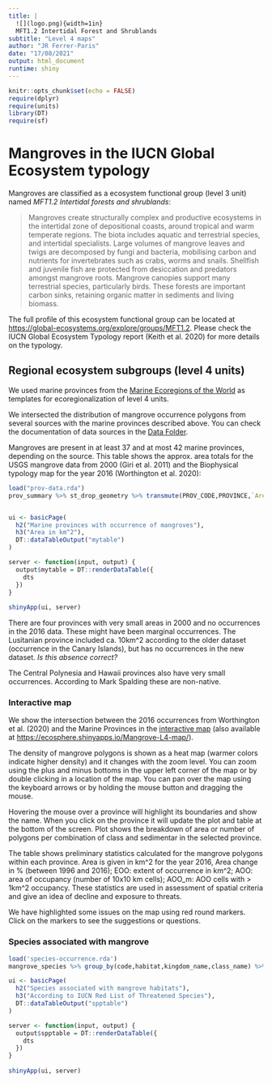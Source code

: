 ```yaml
---
title: |
  ![](logo.png){width=1in}
  MFT1.2 Intertidal Forest and Shrublands
subtitle: "Level 4 maps"
author: "JR Ferrer-Paris"
date: "17/08/2021"
output: html_document
runtime: shiny
---
```


```r
knitr::opts_chunk$set(echo = FALSE)
require(dplyr)
require(units)
library(DT)
require(sf)
```

# Mangroves in the IUCN Global Ecosystem typology

Mangroves are classified as a ecosystem functional group (level 3 unit) named *MFT1.2 Intertidal forests and shrublands*:

> Mangroves create structurally complex and productive ecosystems in the intertidal zone of depositional coasts, around tropical and warm temperate regions. The biota includes aquatic and terrestrial species, and intertidal specialists. Large volumes of mangrove leaves and twigs are decomposed by fungi and bacteria, mobilising carbon and nutrients for invertebrates such as crabs, worms and snails. Shellfish and juvenile fish are protected from desiccation and predators amongst mangrove roots. Mangrove canopies support many terrestrial species, particularly birds. These forests are important carbon sinks, retaining organic matter in sediments and living biomass.

The full profile of this ecosystem functional group can be located at <https://global-ecosystems.org/explore/groups/MFT1.2>. Please check the IUCN Global Ecosystem Typology report (Keith et al. 2020) for more details on the typology.


## Regional ecosystem subgroups (level 4 units)

We used marine provinces from the [Marine Ecoregions of the World](/MangrovesData/MEOW-ecoregions.Rmd) as templates for ecoregionalization of level 4 units. 

We intersected the distribution of mangrove occurrence polygons from several sources with the marine provinces described above. You can check the documentation of data sources in the [Data Folder](/MangrovesData/).

Mangroves are present in at least 37 and at most 42 marine provinces, depending on the source. This table shows the approx. area totals for the USGS mangrove data from 2000 (Giri et al. 2011) and the Biophysical typology map for the year 2016 (Worthington et al. 2020):

```r
load("prov-data.rda")
prov_summary %>% st_drop_geometry %>% transmute(PROV_CODE,PROVINCE,`Area 2020`=area_2020 %>% set_units('km^2') %>% round(2),`Area 2016`=radius %>% set_units('m^2') %>% set_units('km^2') %>%  round(2)) -> dts


ui <- basicPage(
  h2("Marine provinces with occurrence of mangroves"),
  h3("Area in km^2"),
  DT::dataTableOutput("mytable")
)

server <- function(input, output) {
  output$mytable = DT::renderDataTable({
    dts
  })
}
  
shinyApp(ui, server)
```

There are four provinces with very small areas in 2000 and no occurrences in the 2016 data. These might have been marginal occurrences. The Lusitanian province included ca. 10km^2 according to the older dataset (occurrence in the Canary Islands), but has no occurrences in the new dataset. *Is this absence correct?*

The Central Polynesia and Hawaii provinces also have very small occurrences. According to Mark Spalding these are non-native.

### Interactive map

We show the intersection between the 2016 occurrences from Worthington et al. (2020) and the Marine Provinces in the [interactive map](/MangrovesMap/) (also available at <https://ecosphere.shinyapps.io/Mangrove-L4-map/>).
 
The density of mangrove polygons is shown as a heat map (warmer colors indicate higher density) and it changes with the zoom level. You can zoom using the plus and minus bottoms in the upper left corner of the map or by double clicking in a location of the map. You can pan over the map using the keyboard arrows or by holding the mouse button and dragging the mouse. 
 
Hovering the mouse over a province will highlight its boundaries and show the name. When you click on the province it will update the plot and table at the bottom of the screen. Plot shows the breakdown of area or number of polygons per combination of class and sedimentar in the selected province. 
 
The table shows preliminary statistics calculated for the mangrove polygons within each province. Area is given in km^2 for the year 2016, Area change in % (between 1996 and 2016); EOO: extent of occurrence in km^2; AOO: area of occupancy (number of 10x10 km cells); AOO_m: AOO cells with > 1km^2 occupancy. These statistics are used in assessment of spatial criteria and give an idea of decline and exposure to threats.
 
We have highlighted some issues on the map using red round markers. Click on the markers to see the suggestions or questions.

### Species associated with mangrove

```r
load('species-occurrence.rda')
mangrove_species %>% group_by(code,habitat,kingdom_name,class_name) %>% summarise(`Nr. of species`=n_distinct(taxonid),`Records in GBIF`=sum(gbif_xy_records)) -> dts

ui <- basicPage(
  h2("Species associated with mangrove habitats"),
  h3("According to IUCN Red List of Threatened Species"),
  DT::dataTableOutput("spptable")
)

server <- function(input, output) {
  output$spptable = DT::renderDataTable({
    dts
  })
}
  
shinyApp(ui, server)
```